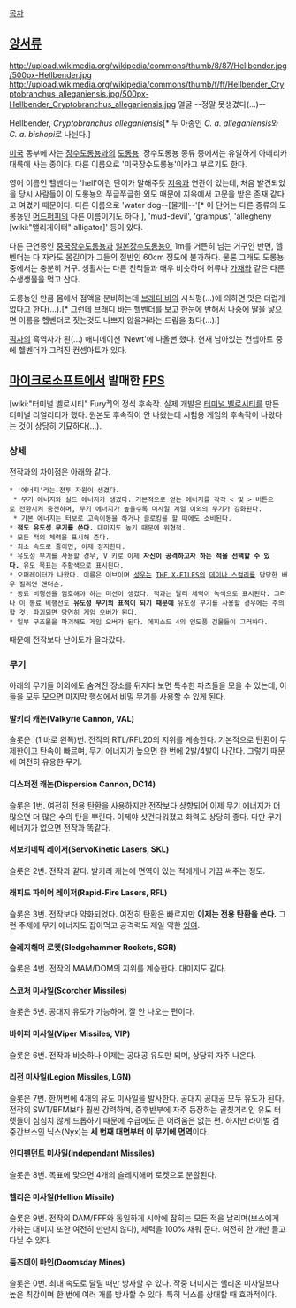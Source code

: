 [[목차]]

== [[양서류]] ==
http://upload.wikimedia.org/wikipedia/commons/thumb/8/87/Hellbender.jpg/500px-Hellbender.jpg
http://upload.wikimedia.org/wikipedia/commons/thumb/f/ff/Hellbender_Cryptobranchus_alleganiensis.jpg/500px-Hellbender_Cryptobranchus_alleganiensis.jpg
얼굴 --정말 못생겼다(...)--

Hellbender, ''Cryptobranchus alleganiensis''[* 두 아종인 ''C. a. alleganiensis''와 ''C. a. bishopi''로 나뉜다.]

[[미국]] 동부에 사는 [[장수도롱뇽]]과의 [[도롱뇽]]. 장수도롱뇽 종류 중에서는 유일하게 아메리카 대륙에 사는 종이다. 다른 이름으로 '미국장수도롱뇽'이라고 부르기도 한다.

영어 이름인 헬벤더는 'hell'이란 단어가 말해주듯 [[지옥]]과 연관이 있는데, 처음 발견되었을 당시 사람들이 이 도롱뇽의 쭈글쭈글한 외모 때문에 지옥에서 고문을 받은 존재 같다고 여겼기 때문이다. 다른 이름으로 'water dog--[물개]--'[* 이 단어는 다른 종류의 도롱뇽인 [[머드퍼피]]의 다른 이름이기도 하다.], 'mud-devil', 'grampus', 'allegheny [wiki:"앨리게이터" alligator]' 등이 있다.

다른 근연종인 [[중국장수도롱뇽]]과 [[일본장수도롱뇽]]이 1m를 거뜬히 넘는 거구인 반면, 헬벤더는 다 자라도 몸길이가 그들의 절반인 60cm 정도에 불과하다. 물론 그래도 도롱뇽 중에서는 충분히 거구. 생활사는 다른 친척들과 매우 비슷하며 어류나 [[가재]]와 같은 다른 수생생물을 먹고 산다.

도롱뇽인 만큼 몸에서 점액을 분비하는데 [[브래디 바]]의 시식평(...)에 의하면 맛은 더럽게 없다고 한다(...).[* 그런데 브래디 바는 헬벤더를 보고 한눈에 반해서 나중에 딸을 낳으면 이름을 헬벤더로 짓는것도 나쁘지 않을거라는 드립을 쳤다(...).]

[[픽사]]의 흑역사가 된(...) 애니메이션 'Newt'에 나올뻔 했다. 현재 남아있는 컨셉아트 중에 헬벤더가 그려진 컨셉아트가 있다.

== [[마이크로소프트]]에서 발매한 [[FPS]] ==
[wiki:"터미널 벨로시티" Fury³]의 정식 후속작. 실제 개발은 [[터미널 벨로시티]]를 만든 터미널 리얼리티가 했다. 원본도 후속작이 안 나왔는데 시험용 게임의 후속작이 나왔다는 것이 상당히 기묘하다(…).

=== 상세 ===
전작과의 차이점은 아래와 같다.
 * '에너지'라는 전투 자원이 생겼다.
  * 무기 에너지와 실드 에너지가 생겼다. 기본적으로 얻는 에너지를 각각 < 및 > 버튼으로 전환시켜 충전하며, 무기 에너지가 높을수록 미사일 계열 이외의 무기가 강화된다.
  * 기본 에너지는 터보로 고속이동을 하거나 클로킹을 할 때에도 소비된다.
 * '''적도 유도성 무기를 쓴다.''' 대미지도 높기 때문에 위협적.
 * 모든 적의 체력을 표시해 준다.
 * 최소 속도로 줄이면, 이제 정지한다.
 * 유도성 무기를 사용할 경우, V 키로 이제 '''자신이 공격하고자 하는 적을 선택할 수 있다.''' 유도 목표는 주황색으로 표시된다.
 * 오퍼레이터가 나왔다. 이름은 이브이며 [[성우]]는 [[THE X-FILES]]의 [[데이나 스컬리]]를 담당한 배우 질리언 앤더슨.
 * 동료 비행선을 엄호해야 하는 미션이 생겼다. 적과는 달리 체력이 녹색으로 표시된다. 그러나 이 동료 비행선도 '''유도성 무기의 표적이 되기 때문에''' 유도성 무기를 사용할 경우에는 주의할 것. 파괴되면 당연히 게임 오버가 된다.
 * 일부 구조물을 파괴해도 게임 오버가 된다. 에피소드 4의 인도풍 건물들이 그러하다.

때문에 전작보다 난이도가 올라갔다.

=== 무기 ===
아래의 무기들 이외에도 숨겨진 장소를 뒤지다 보면 특수한 파츠들을 모을 수 있는데, 이들을 모두 모으면 마지막 행성에서 비밀 무기를 사용할 수 있게 된다.
==== 발키리 캐논(Valkyrie Cannon, VAL) ====
슬롯은 `(1 바로 왼쪽)번. 전작의 RTL/RFL20의 지위를 계승한다. 기본적으로 탄환이 무제한이고 탄속이 빠르며, 무기 에너지가 높으면 한 번에 2발/4발이 나간다. 그렇기 때문에 여전히 유용한 무기. 
==== 디스퍼전 캐논(Dispersion Cannon, DC14) ====
슬롯은 1번. 여전히 전용 탄환을 사용하지만 전작보다 상향되어 이제 무기 에너지가 더 많으면 더 많은 수의 탄을 뿌린다. 이제야 샷건다워졌고 화력도 상당히 좋다. 다만 무기 에너지가 없으면 전작과 똑같다.
==== 서보키네틱 레이저(ServoKinetic Lasers, SKL) ====
슬롯은 2번. 전작과 같다. 발키리 캐논에 면역이 있는 적에게나 가끔 써주는 정도.
==== 래피드 파이어 레이저(Rapid-Fire Lasers, RFL) ====
슬롯은 3번. 전작보다 약화되었다. 여전히 탄환은 빠르지만 '''이제는 전용 탄환을 쓴다.''' 그런 주제에 무기 에너지도 잡아먹고 공격력도 제일 약한 [[잉여]].
==== 슬레지해머 로켓(Sledgehammer Rockets, SGR) ====
슬롯은 4번. 전작의 MAM/DOM의 지위를 계승한다. 대미지도 같다.
==== 스코처 미사일(Scorcher Missiles) ====
슬롯은 5번. 공대지 유도가 가능하며, 잘 안 나오는 편이다.
==== 바이퍼 미사일(Viper Missiles, VIP) ====
슬롯은 6번. 전작과 비슷하나 이제는 공대공 유도만 되며, 상당히 자주 나온다.
==== 리전 미사일(Legion Missiles, LGN) ====
슬롯은 7번. 한꺼번에 4개의 유도 미사일을 발사한다. 공대지 공대공 모두 유도가 된다. 전작의 SWT/BFM보다 훨씬 강력하며, 중후반부에 자주 등장하는 골칫거리인 유도 터렛들이 심심치 않게 드롭하기 때문에 수급에도 큰 어려움은 없는 편. 하지만 라이벌 겸 중간보스인 닉스(Nyx)는 '''세 번째 대면부터 이 무기에 면역'''이다.
==== 인디펜던트 미사일(Independant Missiles) ====
슬롯은 8번. 목표에 맞으면 4개의 슬레지해머 로켓으로 분할된다.
==== 헬리온 미사일(Hellion Missile) ====
슬롯은 9번. 전작의 DAM/FFF와 동일하게 시야에 잡히는 모든 적을 날리며(보스에게 가하는 대미지 또한 여전히 만만치 않다), 체력을 100% 채워 준다. 여전히 한 개만 들고 다닐 수 있다.
==== 둠즈데이 마인(Doomsday Mines) ====
슬롯은 0번. 최대 속도로 달릴 때만 방사할 수 있다. 작중 대미지는 헬리온 미사일보다 높은 최강이며 한 번에 여러 개를 방사할 수 있다. 특히 닉스를 상대할 때 효과적이다.
